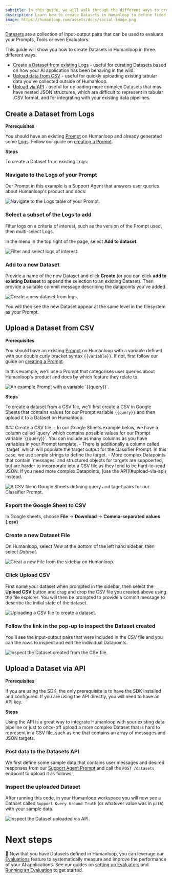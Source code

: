 ```yaml
---
subtitle: In this guide, we will walk through the different ways to create Datasets on Humanloop.
description: Learn how to create Datasets in Humanloop to define fixed examples for your projects, and build up a collection of input-output pairs for evaluation and fine-tuning.
image: https://humanloop.com/assets/docs/social-image.png
---
```


[Datasets](../../concepts/datasets) are a collection of input-output pairs that can be used to evaluate your Prompts, Tools or even Evaluators.

This guide will show you how to create Datasets in Humanloop in three different ways:

- [Create a Dataset from existing Logs](#create-a-dataset-from-logs) - useful for curating Datasets based on how your AI application has been behaving in the wild.
- [Upload data from CSV](#upload-a-dataset-from-csv) - useful for quickly uploading existing tabular data you've collected outside of Humanloop.
- [Upload via API](#upload-a-dataset-via-api) - useful for uploading more complex Datasets that may have nested JSON structures, which are difficult to represent in tabular .CSV format, and for integrating with your existing data pipelines.

## Create a Dataset from Logs

**Prerequisites**

You should have an existing [Prompt](../../concepts/prompts) on Humanloop and already generated some [Logs](../../concepts/logs).
Follow our guide on [creating a Prompt](../../development/guides/create-prompt).

**Steps**

To create a Dataset from existing Logs:

<Steps>

### Navigate to the **Logs** of your Prompt
Our Prompt in this example is a Support Agent that answers user queries about Humanloop's product and docs:

<img
  src="../../../assets/images/datasets/create-dataset-logs.png"
  alt="Navigate to the Logs table of your Prompt."
/>

### Select a subset of the Logs to add
Filter logs on a criteria of interest, such as the version of the Prompt used, then multi-select Logs.

In the menu in the top right of the page, select **Add to dataset**.


<img
  src="../../../assets/images/datasets/create-dataset-select-logs.png"
  alt="Filter and select logs of interest."
/>


### Add to a new Dataset

Provide a name of the new Dataset and click **Create** (or you can click **add to existing Dataset** to append the selection to an existing Dataset).
Then provide a suitable commit message describing the datapoints you've added.

<img
  src="../../../assets/images/datasets/create-dataset-add-to-dataset.png"
  alt="Create a new dataset from logs."
/>

You will then see the new Dataset appear at the same level in the filesystem as your Prompt.

</Steps>

## Upload a Dataset from CSV

**Prerequisites**

You should have an existing [Prompt](../../concepts/prompts) on Humanloop with a variable defined with our double curly bracket syntax `{{variable}}`. If not, first follow our guide on [creating a Prompt](../../development/guides/create-prompt).

In this example, we'll use a Prompt that categorises user queries about Humanloop's product and docs by which feature they relate to.

<img
  src="../../../assets/images/datasets/create-dataset-classifier-prompt.png"
  alt="An example Prompt with a variable `{{query}}`."
/>


**Steps**

To create a dataset from a CSV file, we'll first create a CSV in Google Sheets that contains values for our Prompt variable `{{query}}` and then upload it to a Dataset on Humanloop.

<Steps>
### Create a CSV file. 
   - In our Google Sheets example below, we have a column called `query` which contains possible values for our Prompt variable `{{query}}`. You can include as many columns as you have variables in your Prompt template.
   - There is additionally a column called `target` which will populate the target output for the classifier Prompt. In this case, we use simple strings to define the target.
   - More complex Datapoints that contain `messages` and structured objects for targets are suppoerted, but are harder to incorporate into a CSV file as they tend to be hard-to-read JSON. If you need more complex Datapoints, [use the API](#upload-via-api) instead.

<img
  src="../../../assets/images/datasets/create-dataset-csv.png"
  alt="A CSV file in Google Sheets defining query and taget pairs for our Classifier Prompt."
/>

### Export the Google Sheet to CSV

In Google sheets, choose **File** → **Download** → **Comma-separated values (.csv)**

### Create a new Dataset File

On Humanloop, select *New* at the bottom of the left hand sidebar, then select *Dataset*.

<img
  src="../../../assets/images/datasets/create-dataset-new-file.png"
  alt="Creat a new File from the sidebar on Humanloop."
/>


### Click **Upload CSV**

First name your dataset when prompted in the sidebar, then select the **Upload CSV** button and drag and drop the CSV file you created above using the file explorer.
You will then be prompted to provide a commit message to describe the initial state of the dataset.

<img
  src="../../../assets/images/datasets/create-dataset-csv-form.png"
  alt="Uploading a CSV file to create a dataset."
/>

### Follow the link in the pop-up to inspect the Dataset created

You'll see the input-output pairs that were included in the CSV file and you can the rows to inspect and edit the individual Datapoints.

<img src="../../../assets/images/datasets/create-dataset-inspect-csv-upload.png"
  alt="Inspect the Dataset created from the CSV file."
/>

</Steps>

## Upload a Dataset via API

**Prerequisites**

If you are using the SDK, the only prerequisite is to have the SDK installed and configured. If you are using the API directly, you will need to have an API key.
<Markdown src="../../../snippets/setup-sdk.mdx" />

**Steps**

Using the API is a great way to integrate Humanloop with your existing data pipeline or just to once-off upload a more complex Dataset that is hard to represent in a CSV file, such as one that contains an array of messages and JSON targets.

<Steps>

### Post data to the Datasets API
We first define some sample data that contains user messages and desired responses from our [Support Agent Prompt](#create-a-dataset-from-logs) and call the `POST /datasets` endpoint to upload it as follows:

<EndpointRequestSnippet
  endpoint="POST /datasets"
  example="CreateSupportDataset"
/>

### Inspect the uploaded Dataset

After running this code, in your Humanloop workspace you will now see a Dataset called `Support Query Ground Truth` (or whatever value was in `path`) with your sample data.

<img src="../../../assets/images/datasets/create-dataset-api-upload.png"
  alt="Inspect the Dataset uploaded via API."
/>
</Steps>



# Next steps

🎉 Now that you have Datasets defined in Humanloop, you can leverage our [Evaluations](../overview) feature to systematically measure and improve the performance of your AI applications.
See our guides on [setting up Evaluators](./llm-judge) and [Running an Evaluation](./run-evaluation) to get started.



